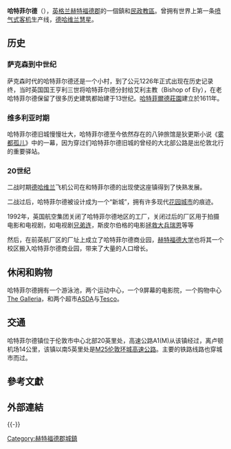 {{noteTA
|G1=UK Places
|1=zh-cn:哈特菲尔德; zh-tw:哈特菲爾德; zh-hk:克菲路;
}}
{{infobox UK place|
|中文名 = 哈特菲尔德
|country = 英格蘭
|static_image_name=Hatfield New Town.jpg
|latitude=  51.7627
|longitude=   -0.2284
|official_name=  Hatfield
|population= 27883
|population_ref=<ref>[http://www.hertsdirect.org/infobase/docs/pdfstore/tabKS01sett.pdf United Kingdom Census 2001] {{webarchive|url=https://web.archive.org/web/20090326085841/http://www.hertsdirect.org/infobase/docs/pdfstore/tabKS01sett.pdf |date=2009-03-26 }}</ref>
|shire_district=  [[韋林-哈特菲尔德区|韋林-哈特菲尔德区]]
| shire_county =  [[赫特福德郡|赫特福德郡]]
|region= 東英格蘭
|constituency_westminster= [[韋林哈特菲爾德_(英國國會選區)|韋林哈特菲爾德]]
|post_town=        HATFIELD
|postcode_area=    AL
|postcode_district= AL9, AL10
|dial_code=      01707
|os_grid_reference=     TL234086
|hide_services=yes
}}
'''哈特菲尔德'''（{{lang-en|Hatfield}}），[[英格兰|英格兰]][[赫特福德郡|赫特福德郡]]的一個鎮和[[民政教區|民政教區]]。曾拥有世界上第一条[[喷气式客机|喷气式客机]]生产线，[[哈维兰彗星型|德哈维兰慧星]]。

== 历史 ==
=== 萨克森到中世纪 ===
萨克森时代的哈特菲尔德还是一个小村，到了公元1226年正式出现在历史记录终，当时英国国王亨利三世将哈特菲尔德分封给艾利主教（Bishop of Ely），在老哈特菲尔德保留了很多历史建筑都始建于13世纪。[[哈特菲爾德莊園|哈特菲爾德莊園]]建立於1611年。

=== 维多利亚时期 ===
哈特菲尔德旧城慢慢壮大，哈特菲尔德至今依然存在的八钟旅馆是狄更斯小说《[[雾都孤儿|雾都孤儿]]》中的一幕，因为穿过们哈特菲尔德旧城的曾经的大北部公路是出伦敦北行的重要驿站。

=== 20世纪 ===
二战时期[[德哈维兰|德哈维兰]]飞机公司在和特菲尔德的出现使这座镇得到了快熟发展。

二战过后，哈特菲尔德被设计成为一个“新城”，拥有许多现代[[花园城市|花园城市]]的痕迹。

1992年，英国航空集团关闭了哈特菲尔德地区的工厂，关闭过后的厂区用于拍摄电影和电视剧，如电视剧[[兄弟连|兄弟连]]，斯皮尔伯格的电影[[拯救大兵瑞恩|拯救大兵瑞恩]]等等

然后，在前英航厂区的厂址上成立了哈特菲尔德商业园，[[赫特福德大学|赫特福德大学]]也将其一个校区搬入哈特菲尔德商业园，带来了大量的人口增长。

== 休闲和购物 ==
哈特菲尔德拥有一个游泳池，两个运动中心，一个9屏幕的电影院，一个购物中心[[Hatfield_Galleria|The Galleria]]，和两个超市[[ASDA|ASDA]]与[[Tesco|Tesco]]。

== 交通 ==
哈特菲尔德镇位于伦敦市中心北部20英里处，高速公路A1(M)从该镇经过，离卢顿机场14公里，该镇以南5英里处是[[M25伦敦环城高速公路|M25伦敦环城高速公路]]。主要的铁路线路也穿城市而过。

== 參考文獻 ==
{{reflist}}

== 外部連結 ==
{{commonscat-inline|Hatfield, Hertfordshire}}

{{-}}
{{Authority control}}

[[Category:赫特福德郡城鎮|Category:赫特福德郡城鎮]]